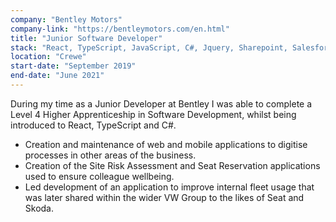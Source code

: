 ```yaml
---
company: "Bentley Motors"
company-link: "https://bentleymotors.com/en.html"
title: "Junior Software Developer"
stack: "React, TypeScript, JavaScript, C#, Jquery, Sharepoint, Salesforce, Mulesoft, OutSystems, Tableau"
location: "Crewe"
start-date: "September 2019"
end-date: "June 2021"
---
```


During my time as a Junior Developer at Bentley I was able to complete a Level 4 Higher Apprenticeship in Software Development, whilst being introduced to React, TypeScript and C#.

- Creation and maintenance of web and mobile applications to digitise processes in other areas of the business.
- Creation of the Site Risk Assessment and Seat Reservation applications used to ensure colleague wellbeing.
- Led development of an application to improve internal fleet usage that was later shared within the wider VW Group to the likes of Seat and Skoda.
